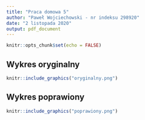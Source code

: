 ```yaml
---
title: "Praca domowa 5"
author: "Paweł Wojciechowski - nr indeksu 298920"
date: "2 listopada 2020"
output: pdf_document
---
```


```r
knitr::opts_chunk$set(echo = FALSE)
```

## Wykres oryginalny
```r
knitr::include_graphics("oryginalny.png")
```

## Wykres poprawiony
```r
knitr::include_graphics("poprawiony.png")
```
